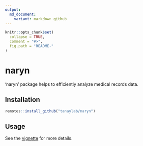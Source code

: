 ```yaml
---
output:
  md_document:
    variant: markdown_github
---
```


```r
knitr::opts_chunk$set(
  collapse = TRUE,
  comment = "#>",
  fig.path = "README-"
)
```

<!-- badges: start -->
<!-- badges: end -->

# naryn

'naryn' package helps to efficiently analyze medical records data.

## Installation

```r
remotes::install_github("tanaylab/naryn")
```

## Usage

See the [vignette](https://tanaylab.github.io/naryn/articles/naryn.html) for more details.